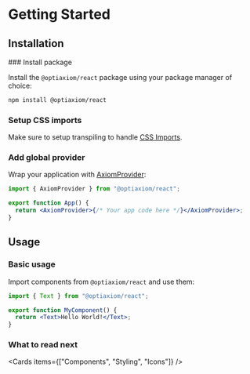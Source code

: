 
# Getting Started

## Installation

<Steps>
### Install package

Install the `@optiaxiom/react` package using your package manager of choice:

```sh npm2yarn
npm install @optiaxiom/react
```

### Setup CSS imports

Make sure to setup transpiling to handle [CSS Imports](/getting-started/css-imports).

### Add global provider

Wrap your application with [AxiomProvider](/components/axiom-provider):

```jsx
import { AxiomProvider } from "@optiaxiom/react";

export function App() {
  return <AxiomProvider>{/* Your app code here */}</AxiomProvider>;
}
```

</Steps>

## Usage

### Basic usage

Import components from `@optiaxiom/react` and use them:

```jsx
import { Text } from "@optiaxiom/react";

export function MyComponent() {
  return <Text>Hello World!</Text>;
}
```

### What to read next

<Cards items={["Components", "Styling", "Icons"]} />
